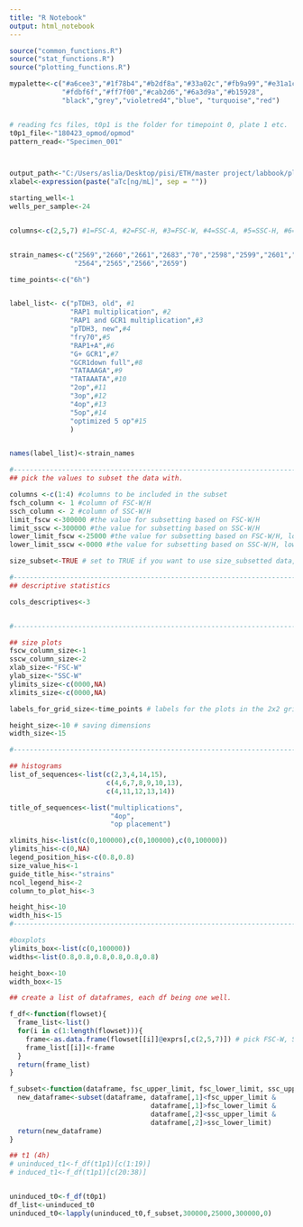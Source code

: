 ---
title: "R Notebook"
output: html_notebook
---


```{r set parameters}

source("common_functions.R")
source("stat_functions.R")
source("plotting_functions.R")

mypalette<-c("#a6cee3","#1f78b4","#b2df8a","#33a02c","#fb9a99","#e31a1c",
             "#fdbf6f","#ff7f00","#cab2d6","#6a3d9a","#b15928",
             "black","grey","violetred4","blue", "turquoise","red")


# reading fcs files, t0p1 is the folder for timepoint 0, plate 1 etc.
t0p1_file<-"180423_opmod/opmod"
pattern_read<-"Specimen_001"



output_path<-"C:/Users/aslia/Desktop/pisi/ETH/master project/labbook/plots/april18/180423_opmod" # for saving plots
xlabel<-expression(paste("aTc[ng/mL]", sep = "")) 

starting_well<-1
wells_per_sample<-24


columns<-c(2,5,7) #1=FSC-A, #2=FSC-H, #3=FSC-W, #4=SSC-A, #5=SSC-H, #6=SSC-W, #7= 488 [C]-H


strain_names<-c("2569","2660","2661","2683","70","2598","2599","2601","2602","2603","2551",
                "2564","2565","2566","2659")							

time_points<-c("6h")


label_list<- c("pTDH3, old", #1 
               "RAP1 multiplication", #2
               "RAP1 and GCR1 multiplication",#3
               "pTDH3, new",#4
               "fry70",#5
               "RAP1+A",#6
               "G+ GCR1",#7
               "GCR1down full",#8
               "TATAAAGA",#9
               "TATAAATA",#10
               "2op",#11
               "3op",#12
               "4op",#13
               "5op",#14
               "optimized 5 op"#15
               )


names(label_list)<-strain_names

#---------------------------------------------------------------------------------------------------------------
## pick the values to subset the data with. 

columns <-c(1:4) #columns to be included in the subset
fsch_column <- 1 #column of FSC-W/H
ssch_column <- 2 #column of SSC-W/H
limit_fscw <-300000 #the value for subsetting based on FSC-W/H
limit_sscw <-300000 #the value for subsetting based on SSC-W/H
lower_limit_fscw <-25000 #the value for subsetting based on FSC-W/H, lower limit
lower_limit_sscw <-0000 #the value for subsetting based on SSC-W/H, lower limit

size_subset<-TRUE # set to TRUE if you want to use size_subsetted data, otherwise false.

#---------------------------------------------------------------------------------------------------------------
## descriptive statistics

cols_descriptives<-3


#---------------------------------------------------------------------------------------------------------------

## size plots
fscw_column_size<-1
sscw_column_size<-2
xlab_size<-"FSC-W"
ylab_size<-"SSC-W"
ylimits_size<-c(0000,NA)
xlimits_size<-c(0000,NA)

labels_for_grid_size<-time_points # labels for the plots in the 2x2 grid

height_size<-10 # saving dimensions
width_size<-15

#---------------------------------------------------------------------------------------------------------------

## histograms
list_of_sequences<-list(c(2,3,4,14,15),
                        c(4,6,7,8,9,10,13),
                        c(4,11,12,13,14))

title_of_sequences<-list("multiplications",
                         "4op",
                         "op placement")

xlimits_his<-list(c(0,100000),c(0,100000),c(0,100000))
ylimits_his<-c(0,NA)
legend_position_his<-c(0.8,0.8)
size_value_his<-1
guide_title_his<-"strains"
ncol_legend_his<-2
column_to_plot_his<-3

height_his<-10
width_his<-15
#---------------------------------------------------------------------------------------------------------------

#boxplots
ylimits_box<-list(c(0,100000))
widths<-list(0.8,0.8,0.8,0.8,0.8,0.8)

height_box<-10
width_box<-15


```


```{r}
## create a list of dataframes, each df being one well.

f_df<-function(flowset){
  frame_list<-list()
  for(i in c(1:length(flowset))){
    frame<-as.data.frame(flowset[[i]]@exprs[,c(2,5,7)]) # pick FSC-W, SSC-W, 488(C)-H and 561(E)-H channels.
    frame_list[[i]]<-frame
  }
  return(frame_list)
}

f_subset<-function(dataframe, fsc_upper_limit, fsc_lower_limit, ssc_upper_limit, ssc_lower_limit){
  new_dataframe<-subset(dataframe, dataframe[,1]<fsc_upper_limit &
                                   dataframe[,1]>fsc_lower_limit &
                                   dataframe[,2]<ssc_upper_limit &
                                   dataframe[,2]>ssc_lower_limit)
  return(new_dataframe)
}

## t1 (4h)
# uninduced_t1<-f_df(t1p1)[c(1:19)]
# induced_t1<-f_df(t1p1)[c(20:38)]


uninduced_t0<-f_df(t0p1)
df_list<-uninduced_t0
uninduced_t0<-lapply(uninduced_t0,f_subset,300000,25000,300000,0)



```


